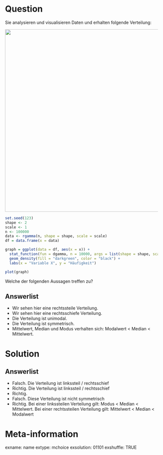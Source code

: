 
Question 
======== 

Sie analysieren und visualisieren Daten und erhalten folgende Verteilung:

![](images/linkssteile_Verteilung.jpeg){width=600px}

```r
set.seed(123)
shape <- 2 
scale <- 1
n <- 100000
data <- rgamma(n, shape = shape, scale = scale)
df = data.frame(x = data)

graph = ggplot(data = df, aes(x = x)) +
  stat_function(fun = dgamma, n = 10000, args = list(shape = shape, scale = scale)) +
  geom_density(fill = "darkgreen", color = "black") + 
  labs(x = "Variable X", y = "Häufigkeit")

plot(graph)
```




Welche der folgenden Aussagen treffen zu?

Answerlist
----------

* Wir sehen hier eine rechtssteile Verteilung.
* Wir sehen hier eine rechtsschiefe Verteilung.
* Die Verteilung ist unimodal.
* Die Verteilung ist symmetrisch. 
* Mittelwert, Median und Modus verhalten sich: Modalwert < Median < Mittelwert.

Solution
========

Answerlist
----------

* Falsch. Die Verteilung ist linkssteil / rechtsschief 
* Richtig. Die Verteilung ist linkssteil / rechtsschief 
* Richtig. 
* Falsch. Diese Verteilung ist nicht symmetrisch
* Richtig. Bei einer linkssteilen Verteilung gilt: Modus < Median < Mittelwert. Bei einer rechtssteilen Verteilung gilt: Mittelwert < Median < Modalwert

Meta-information
================
exname: name
extype: mchoice 
exsolution: 01101
exshuffle: TRUE
